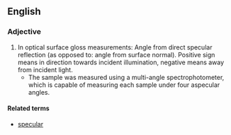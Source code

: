 ==English==

===Adjective===
{{head|en|adjective}}
# In optical surface gloss measurements: Angle from direct specular reflection (as opposed to: angle from surface normal). Positive sign means in direction towards incident illumination, negative means away from incident light.
#* The sample was measured using a multi-angle spectrophotometer, which is capable of measuring each sample under four aspecular angles.

====Related terms====
* [[specular]]